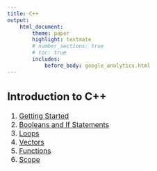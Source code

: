 ```yaml
---
title: C++
output:
    html_document:
        theme: paper
        highlight: textmate
        # number_sections: true
        # toc: true
        includes:
            before_body: google_analytics.html
---
```


<font size="3">

## Introduction to C++
1. [Getting Started](cpp/intro/getting_started.html)
2. [Booleans and If Statements](cpp/intro/booleans_if_statements.html)
3. [Loops](cpp/intro/loops.html)
4. [Vectors](cpp/intro/vectors.html)
5. [Functions](cpp/intro/functions.html)
6. [Scope](cpp/intro/scope.html)

</font>
